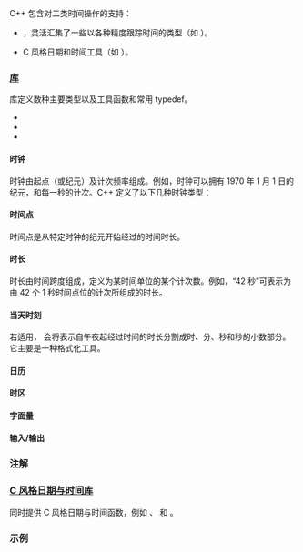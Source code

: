 {{title|日期和时间库}}
{{cpp/chrono/navbar}}

C++ 包含对二类时间操作的支持：

* {{ls|#chrono 库}}，灵活汇集了一些以各种精度跟踪时间的类型（如 {{lc|std::chrono::time_point}}）。
* C 风格日期和时间工具（如 {{lc|std::time}}）。

{{anchor|chrono 库}}
===[[cpp/header/chrono|{{tt|chrono}} 库]] {{mark since c++11}}===
{{tt|chrono}} 库定义数种主要类型以及工具函数和常用 typedef。
* {{ls|#时钟}}
* {{ls|#时间点}}
* {{ls|#时长}}
{{rrev|since=c++20|
* {{ls|#日历}}
* {{ls|#时区}}
}}

====时钟====
时钟由起点（或纪元）及计次频率组成。例如，时钟可以拥有 1970 年 1 月 1 日的纪元，和每一秒的计次。C++ 定义了以下几种时钟类型：

{{dsc begin}}
{{dsc header|chrono}}
{{dsc namespace|std::chrono}}
{{dsc inc|cpp/chrono/dsc system_clock}}
{{dsc inc|cpp/chrono/dsc steady_clock}}
{{dsc inc|cpp/chrono/dsc high_resolution_clock}}

{{dsc inc|cpp/chrono/dsc is_clock}}
{{dsc inc|cpp/chrono/dsc utc_clock}}
{{dsc inc|cpp/chrono/dsc tai_clock}}
{{dsc inc|cpp/chrono/dsc gps_clock}}
{{dsc inc|cpp/chrono/dsc file_clock}}
{{dsc inc|cpp/chrono/dsc local_t}}
{{dsc end}}

====时间点====
时间点是从特定时钟的纪元开始经过的时间时长。

{{dsc begin}}
{{dsc header|chrono}}
{{dsc namespace|std::chrono}}
{{dsc inc|cpp/chrono/dsc time_point}}
{{dsc inc|cpp/chrono/dsc clock_time_conversion}}
{{dsc inc|cpp/chrono/dsc clock_cast}}
{{dsc end}}

====时长====
时长由时间跨度组成，定义为某时间单位的某个计次数。例如，“42 秒”可表示为由 42 个 1 秒时间点位的计次所组成的时长。

{{dsc begin}}
{{dsc header|chrono}}
{{dsc namespace|std::chrono}}
{{dsc inc|cpp/chrono/dsc duration}}
{{dsc end}}

{{anchor|当天时刻}}
====当天时刻 {{mark since c++20}}====
若适用，{{tt|hh_mm_ss}} 会将表示自午夜起经过时间的时长分割成时、分、秒和秒的小数部分。它主要是一种格式化工具。

{{dsc begin}}
{{dsc header|chrono}}
{{dsc namespace|std::chrono}}
{{dsc inc|cpp/chrono/dsc hh_mm_ss}}
{{dsc inc|cpp/chrono/dsc hour fun}}
{{dsc end}}

{{anchor|日历}}
====日历 {{mark since c++20}}====
{{dsc begin}}
{{dsc header|chrono}}
{{dsc namespace|std::chrono}}
{{dsc inc|cpp/chrono/dsc last_spec}}
{{dsc inc|cpp/chrono/dsc day}}
{{dsc inc|cpp/chrono/dsc month}}
{{dsc inc|cpp/chrono/dsc year}}
{{dsc inc|cpp/chrono/dsc weekday}}
{{dsc inc|cpp/chrono/dsc weekday_indexed}}
{{dsc inc|cpp/chrono/dsc weekday_last}}
{{dsc inc|cpp/chrono/dsc month_day}}
{{dsc inc|cpp/chrono/dsc month_day_last}}
{{dsc inc|cpp/chrono/dsc month_weekday}}
{{dsc inc|cpp/chrono/dsc month_weekday_last}}
{{dsc inc|cpp/chrono/dsc year_month}}
{{dsc inc|cpp/chrono/dsc year_month_day}}
{{dsc inc|cpp/chrono/dsc year_month_day_last}}
{{dsc inc|cpp/chrono/dsc year_month_weekday}}
{{dsc inc|cpp/chrono/dsc year_month_weekday_last}}
{{dsc inc|cpp/chrono/dsc operator/}}
{{dsc end}}

{{anchor|时区}}
====时区 {{mark since c++20}}====
{{dsc begin}}
{{dsc header|chrono}}
{{dsc namespace|std::chrono}}
{{dsc inc|cpp/chrono/dsc tzdb}}
{{dsc inc|cpp/chrono/dsc tzdb_list}}
{{dsc inc|cpp/chrono/dsc tzdb functions}}
{{dsc inc|cpp/chrono/dsc locate_zone}}
{{dsc inc|cpp/chrono/dsc current_zone}}
{{dsc inc|cpp/chrono/dsc time_zone}}
{{dsc inc|cpp/chrono/dsc sys_info}}
{{dsc inc|cpp/chrono/dsc local_info}}
{{dsc inc|cpp/chrono/dsc choose}}
{{dsc inc|cpp/chrono/dsc zoned_traits}}
{{dsc inc|cpp/chrono/dsc zoned_time}}
{{dsc inc|cpp/chrono/dsc leap_second}}
{{dsc inc|cpp/chrono/utc_clock/dsc leap_second_info}}
{{dsc inc|cpp/chrono/utc_clock/dsc get_leap_second_info}}
{{dsc inc|cpp/chrono/dsc time_zone_link}}
{{dsc inc|cpp/chrono/dsc nonexistent_local_time}}
{{dsc inc|cpp/chrono/dsc ambiguous_local_time}}
{{dsc end}}

{{anchor|字面量}}
====字面量 {{mark since c++14}}====
{{dsc begin}}
{{dsc header|chrono}}
{{dsc namespace|std::literals::chrono_literals|inline=true}}
{{dsc inc|cpp/chrono/dsc operator""y}}
{{dsc inc|cpp/chrono/dsc operator""d}}
{{dsc inc|cpp/chrono/dsc operator""h}}
{{dsc inc|cpp/chrono/dsc operator""min}}
{{dsc inc|cpp/chrono/dsc operator""s}}
{{dsc inc|cpp/chrono/dsc operator""ms}}
{{dsc inc|cpp/chrono/dsc operator""us}}
{{dsc inc|cpp/chrono/dsc operator""ns}}
{{dsc end}}

{{anchor|chrono 输入/输出}}
===={{tt|chrono}} 输入/输出 {{mark since c++20}}====
{{dsc begin}}
{{dsc header|chrono}}
{{dsc namespace|std::chrono}}
{{dsc inc|cpp/chrono/dsc parse}}
{{dsc end}}

===注解===
{{ftm begin|sort=yes}}
{{ftm|__cpp_lib_chrono|std=C++17|value=201510L|rowspan="4"|对 {{lc|std::chrono::duration}} 和 {{lc|std::chrono::time_point}} 进行舍入的函数}}
{{ftm|-|std=C++17|value=201611L|std=C++17|{{lc|std::chrono::duration}} 和 {{lc|std::chrono::time_point}} 所有成员函数的 {{c/core|constexpr}}}}
{{ftm|-|std=C++17|value=201907L|std=C++20|{{ls|cpp/chrono#日历}}和{{ls|cpp/chrono#时区}}}}
{{ftm|-|std=C++26|value=202306L|std=C++26|{{tt|std::chrono}} 值类的[[cpp/utility/hash|散列]]支持}}
{{ftm end}}

===[[cpp/chrono/c|C 风格日期与时间库]]===
同时提供 C 风格日期与时间函数，例如 {{lc|std::time_t}}、{{lc|std::difftime}} 和 {{lc|CLOCKS_PER_SEC}}。

===示例===
{{example
|code=
#include &lt;chrono&gt;
#include &lt;iostream&gt;
 
long Fibonacci(unsigned n)
{
    return n &lt; 2 ? n : Fibonacci(n - 1) + Fibonacci(n - 2);
}
 
int main()
{
    // 测量并显示函数调用的执行时间。
    const auto start{std::chrono::steady_clock::now()};
    const auto fb{Fibonacci(42)};
    const auto finish{std::chrono::steady_clock::now()};
    const std::chrono::duration&lt;double&gt; elapsed_seconds = finish - start;
    
    std::cout &lt;&lt; "Fibonacci(42)：" &lt;&lt; fb &lt;&lt; "\n经过时间：";
//  std::cout &lt;&lt; elapsed_seconds.count() &lt;&lt; "s\n"; // C++20 前
    std::cout &lt;&lt; elapsed_seconds &lt;&lt; '\n'; // C++20 的 chrono::duration operator&lt;&lt;

    // 打印 UTC 和本地时间。
    const auto tp_utc{std::chrono::system_clock::now()};
    std::cout &lt;&lt; "当前时间（UTC）为：" &lt;&lt; tp_utc &lt;&lt; "\n当前时间（本地）为："
              &lt;&lt; std::chrono::current_zone()-&gt;to_local(tp_utc) &lt;&lt; '\n';
}
|p=true
|output=
Fibonacci(42)：267914296
经过时间：0.728532s
当前时间（UTC）为：2025-02-10 06:22:39.420666960
当前时间（本地）为：2025-02-10 09:22:39.420666960
}}

{{langlinks|de|en|es|fr|it|ja|pt|ru}}